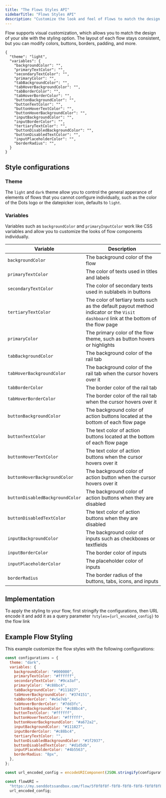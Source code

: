 ```yaml
---
title: "The Flows Styles API"
sidebarTitle: "Flows Styles API"
description: "Customize the look and feel of Flows to match the design of your site."
---
```


Flow supports visual customization, which allows you to match the design of your site with the styling option. The layout of each flow stays consistent, but you can modify colors, buttons, borders, padding, and more.

```
{
  "theme": "light",
  "variables": {
    "backgroundColor": "",
    "primaryTextColor": "",
    "secondaryTextColor": "",
    "primaryColor": "",
    "tabBackgroundColor": "",
    "tabHoverBackgroundColor": "",
    "tabBorderColor": "",
    "tabHoverBorderColor": "",
    "buttonBackgroundColor": "",
    "buttonTextColor": "",
    "buttonHoverTextColor": "",
    "buttonHoverBackgroundColor": "",
    "inputBackgroundColor": "",
    "inputBorderColor": "",
    "tertiaryTextColor": "",
    "buttonDisabledBackgroundColor": "",
    "buttonDisabledTextColor": "",
    "inputPlaceholderColor": "",
    "borderRadius": "",
  }
}
```

## Style configurations

### Theme

The `light` and `dark` theme allow you to control the general apperance of elements of flows that you cannot configure individually, such as the color of the Dots logo or the datepicker icon, defaults to `light`.

### Variables

Variables such as `backgroundColor` and `primaryInputColor` work like CSS variables and allow you to customize the looks of flow components individually.

| Variable                        | Description                                                                                                                          |
| ------------------------------- | ------------------------------------------------------------------------------------------------------------------------------------ |
| `backgroundColor`               | The background color of the flow                                                                                                     |
| `primaryTextColor`              | The color of texts used in titles and labels                                                                                         |
| `secondaryTextColor`            | The color of secondary texts used in sublabels in buttons                                                                            |
| `tertiaryTextColor`             | The color of tertiary texts such as the default payout method indicator or the `Visit dashboard` link at the bottom of the flow page |
| `primaryColor`                  | The primary color of the flow theme, such as button hovers or highlights                                                             |
| `tabBackgroundColor`            | The background color of the rail tab                                                                                                 |
| `tabHoverBackgroundColor`       | The background color of the rail tab when the cursor hovers over it                                                                  |
| `tabBorderColor`                | The border color of the rail tab                                                                                                     |
| `tabHoverBorderColor`           | The border color of the rail tab when the cursor hovers over it                                                                      |
| `buttonBackgroundColor`         | The background color of action buttons located at the bottom of each flow page                                                       |
| `buttonTextColor`               | The text color of action buttons located at the bottom of each flow page                                                             |
| `buttonHoverTextColor`          | The text color of action buttons when the cursor hovers over it                                                                      |
| `buttonHoverBackgroundColor`    | The background color of action button when the cursor hovers over it                                                                 |
| `buttonDisabledBackgroundColor` | The background color of action buttons when they are disabled                                                                        |
| `buttonDisabledTextColor`       | The text color of action buttons when they are disabled                                                                              |
| `inputBackgroundColor`          | The background color of inputs such as checkboxes or textfields                                                                      |
| `inputBorderColor`              | The border color of inputs                                                                                                           |
| `inputPlaceholderColor`         | The placeholder color of inputs                                                                                                      |
| `borderRadius`                  | The border radius of the buttons, tabs, icons, and inputs                                                                            |

## Implementation

To apply the styling to your flow, first stringify the configurations, then URL encode it and add it as a query parameter `?styles={url_encoded_config}` to the flow link

## Example Flow Styling

This example customize the flow styles with the following configurations:

```javascript NodeJS
const configurations = {
  theme: "dark",
  variables: {
    backgroundColor: "#000000",
    primaryTextColor: "#ffffff",
    secondaryTextColor: "#9ca3af",
    primaryColor: "#c88bc4",
    tabBackgroundColor: "#111827",
    tabHoverBackgroundColor: "#374151",
    tabBorderColor: "#e5e7eb",
    tabHoverBorderColor: "#7dd3fc",
    buttonBackgroundColor: "#c88bc4",
    buttonTextColor: "#ffffff",
    buttonHoverTextColor: "#ffffff",
    buttonHoverBackgroundColor: "#a672a2",
    inputBackgroundColor: "#111827",
    inputBorderColor: "#c88bc4",
    tertiaryTextColor: "",
    buttonDisabledBackgroundColor: "#1f2937",
    buttonDisabledTextColor: "#d1d5db",
    inputPlaceholderColor: "#4b5563",
    borderRadius: "8px",
  },
};

const url_encoded_config = encodeURIComponent(JSON.stringify(configurations));

const flowURI =
  "https://my.senddotssandbox.com/flow/5f0f8f8f-f8f8-f8f8-f8f8-f8f8f8f8f8f8?styles=" +
  url_encoded_config;
```
